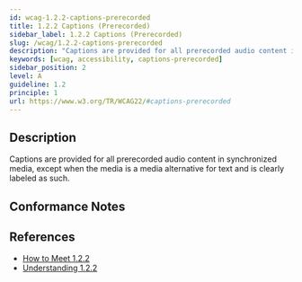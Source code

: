 ```yaml
---
id: wcag-1.2.2-captions-prerecorded
title: 1.2.2 Captions (Prerecorded)
sidebar_label: 1.2.2 Captions (Prerecorded)
slug: /wcag/1.2.2-captions-prerecorded
description: "Captions are provided for all prerecorded audio content in synchronized media, except when the media is a media alternative for text and is clearly labeled as such."
keywords: [wcag, accessibility, captions-prerecorded]
sidebar_position: 2
level: A
guideline: 1.2
principle: 1
url: https://www.w3.org/TR/WCAG22/#captions-prerecorded
---
```


## Description

Captions are provided for all prerecorded audio content in synchronized media, except when the media is a media alternative for text and is clearly labeled as such.

## Conformance Notes

<Project name="ads">
  <NotApplicable></NotApplicable>
</Project>

<Project name="scix">
  <NotApplicable></NotApplicable>
</Project>

## References

- [How to Meet 1.2.2](https://www.w3.org/WAI/WCAG22/quickref/#captions-prerecorded)
- [Understanding 1.2.2](https://www.w3.org/WAI/WCAG22/Understanding/captions-prerecorded.html)


